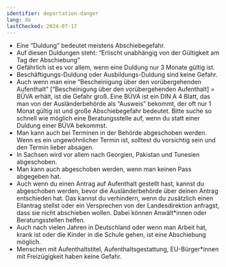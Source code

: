 ```yaml
---
identifier: deportation-danger
lang: de
lastChecked: 2024-07-17
---
```



- Eine “Duldung” bedeutet meistens Abschiebegefahr.
- Auf diesen Duldungen steht: “Erlischt unabhängig von der Gültigkeit am Tag der Abschiebung”
- Gefährlich ist es vor allem, wenn eine Duldung nur 3 Monate gültig ist.
- Beschäftigungs-Duldung oder Ausbildungs-Duldung sind keine Gefahr.
- Auch wenn man eine “Bescheinigung über den vorübergehenden Aufenthalt” \[“Bescheinigung über den vorübergehenden Aufenthalt\] = BÜVA erhält, ist die Gefahr groß. Eine BÜVA ist ein DIN A 4 Blatt, das man von der Ausländerbehörde als “Ausweis” bekommt, der oft nur 1 Monat gültig ist und große Abschiebegefahr bedeutet. Bitte suche so schnell wie möglich eine Beratungsstelle auf, wenn du statt einer Duldung einer BÜVA bekommst.
- Man kann auch bei Terminen in der Behörde abgeschoben werden. Wenn es ein ungewöhnlicher Termin ist, solltest du vorsichtig sein und den Termin lieber absagen.
- In Sachsen wird vor allem nach Georgien, Pakistan und Tunesien abgeschoben.
- Man kann auch abgeschoben werden, wenn man keinen Pass abgegeben hat.
- Auch wenn du einen Antrag auf Aufenthalt gestellt hast, kannst du abgeschoben werden, bevor die Ausländerbehörde über deinen Antrag entschieden hat. Das kannst du verhindern, wenn du zusätzlich einen Eilantrag stellst oder ein Versprechen von der Landesdirektion anfragst, dass sie nicht abschieben wollen. Dabei können Anwält\*innen oder Beratungsstellen helfen.
- Auch nach vielen Jahren in Deutschland oder wenn man Arbeit hat, krank ist oder die Kinder in die Schule gehen, ist eine Abschiebung möglich. <Block identifier="get-legal-advice" />
- Menschen mit Aufenthaltstitel, Aufenthaltsgestattung, EU-Bürger\*innen mit Freizügigkeit haben keine Gefahr.
